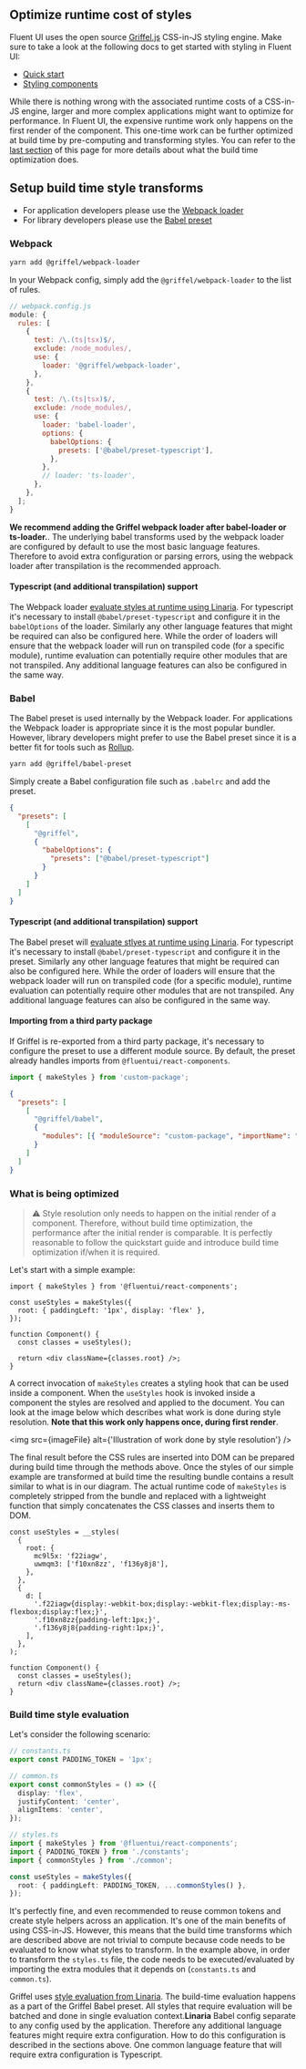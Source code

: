 
<Meta title="Concepts/Developer/Build time styles" />

## Optimize runtime cost of styles

Fluent UI uses the open source [Griffel.js](https://griffel.js.org/) CSS-in-JS styling engine.
Make sure to take a look at the following docs to get started with styling in Fluent UI:

- [Quick start](?path=/docs/concepts-developer-quick-start--page)
- [Styling components](?path=/story/concepts-developer-styling-components--page)

While there is nothing wrong with the associated runtime costs of a CSS-in-JS engine, larger and more complex
applications might want to optimize for performance. In Fluent UI, the expensive runtime work only
happens on the first render of the component. This one-time work can be further optimized at build time by
pre-computing and transforming styles. You can refer to the [last section](#what-is-being-optimized) of this page for more details
about what the build time optimization does.

## Setup build time style transforms

- For application developers please use the [Webpack loader](#webpack)
- For library developers please use the [Babel preset](#babel)

### Webpack

```sh
yarn add @griffel/webpack-loader
```

In your Webpack config, simply add the `@griffel/webpack-loader` to the list of rules.

```javascript
// webpack.config.js
module: {
  rules: [
    {
      test: /\.(ts|tsx)$/,
      exclude: /node_modules/,
      use: {
        loader: '@griffel/webpack-loader',
      },
    },
    {
      test: /\.(ts|tsx)$/,
      exclude: /node_modules/,
      use: {
        loader: 'babel-loader',
        options: {
          babelOptions: {
            presets: ['@babel/preset-typescript'],
          },
        },
        // loader: 'ts-loader',
      },
    },
  ];
}
```

**We recommend adding the Griffel webpack loader after babel-loader or ts-loader.**. The underlying babel transforms
used by the webpack loader are configured by default to use the most basic language features. Therefore to avoid
extra configuration or parsing errors, using the webpack loader after transpilation is the recommended approach.

#### Typescript (and additional transpilation) support

The Webpack loader [evaluate styles at runtime using Linaria](#build-time-style-evaluation). For typescript
it's necessary to install `@babel/preset-typescript` and configure it in the `babelOptions` of the loader. Similarly
any other language features that might be required can also be configured here. While the order of loaders will
ensure that the webpack loader will run on transpiled code (for a specific module), runtime evaluation can potentially require other
modules that are not transpiled. Any additional language features can also be configured in the same way.

### Babel

The Babel preset is used internally by the Webpack loader. For applications the Webpack loader is appropriate
since it is the most popular bundler.
However, library developers might prefer to use the Babel preset since it is a better fit for tools such as [Rollup](https://rollupjs.org/guide/en/).

```sh
yarn add @griffel/babel-preset
```

Simply create a Babel configuration file such as `.babelrc` and add the preset.

```json
{
  "presets": [
    [
      "@griffel",
      {
        "babelOptions": {
          "presets": ["@babel/preset-typescript"]
        }
      }
    ]
  ]
}
```

#### Typescript (and additional transpilation) support

The Babel preset will [evaluate stlyes at runtime using Linaria](#build-time-style-evaluation). For typescript
it's necessary to install `@babel/preset-typescript` and configure it in the preset. Similarly
any other language features that might be required can also be configured here. While the order of loaders will
ensure that the webpack loader will run on transpiled code (for a specific module), runtime evaluation can potentially require other
modules that are not transpiled. Any additional language features can also be configured in the same way.

#### Importing from a third party package

If Griffel is re-exported from a third party package, it's necessary to configure the preset to use a different
module source. By default, the preset already handles imports from `@fluentui/react-components`.

```js
import { makeStyles } from 'custom-package';
```

```json
{
  "presets": [
    [
      "@griffel/babel",
      {
        "modules": [{ "moduleSource": "custom-package", "importName": "makeStyles" }]
      }
    ]
  ]
}
```

### What is being optimized

> ⚠️ Style resolution only needs to happen on the initial render of a component. Therefore, without build time
> optimization, the performance after the initial render is comparable. It is perfectly reasonable to follow the
> quickstart guide and introduce build time optimization if/when it is required.

Let's start with a simple example:

```tsx
import { makeStyles } from '@fluentui/react-components';

const useStyles = makeStyles({
  root: { paddingLeft: '1px', display: 'flex' },
});

function Component() {
  const classes = useStyles();

  return <div className={classes.root} />;
}
```

A correct invocation of `makeStyles` creates a styling hook that can be used inside a component. When the `useStyles`
hook is invoked inside a component the styles are resolved and applied to the document. You can look at the image below
which describes what work is done during style resolution. **Note that this work only happens once, during first render**.

<img src={imageFile} alt={'Illustration of work done by style resolution'} />

The final result before the CSS rules are inserted into DOM can be prepared during build time through
the methods above. Once the styles of our simple example are transformed at build time the resulting bundle contains
a result similar to what is in our diagram. The actual runtime code of `makeStyles` is completely stripped from the
bundle and replaced with a lightweight function that simply concatenates the CSS classes and inserts them to
DOM.

```tsx
const useStyles = __styles(
  {
    root: {
      mc9l5x: 'f22iagw',
      uwmqm3: ['f10xn8zz', 'f136y8j8'],
    },
  },
  {
    d: [
      '.f22iagw{display:-webkit-box;display:-webkit-flex;display:-ms-flexbox;display:flex;}',
      '.f10xn8zz{padding-left:1px;}',
      '.f136y8j8{padding-right:1px;}',
    ],
  },
);

function Component() {
  const classes = useStyles();
  return <div className={classes.root} />;
}
```

### Build time style evaluation

Let's consider the following scenario:

```ts
// constants.ts
export const PADDING_TOKEN = '1px';

// common.ts
export const commonStyles = () => ({
  display: 'flex',
  justifyContent: 'center',
  alignItems: 'center',
});

// styles.ts
import { makeStyles } from '@fluentui/react-components';
import { PADDING_TOKEN } from './constants';
import { commonStyles } from './common';

const useStyles = makeStyles({
  root: { paddingLeft: PADDING_TOKEN, ...commonStyles() },
});
```

It's perfectly fine, and even recommended to reuse common tokens and create style helpers across an application. It's
one of the main benefits of using CSS-in-JS. However, this means that the build time transforms which are described
above are not trivial to compute because code needs to be evaluated to know what styles to transform. In the example
above, in order to transform the `styles.ts` file, the code needs to be executed/evaluated by importing the extra
modules that it depends on (`constants.ts` and `common.ts`).

Griffel uses
[style evaluation from Linaria](https://github.com/callstack/linaria).
The build-time evaluation happens as a part of the Griffel Babel preset. All styles that require evaluation will be
batched and done in single evaluation context.**Linaria** Babel config separate to any config used by the application.
Therefore any additional language features
might require extra configuration. How to do this configuration is described in the sections above. One common
language feature that will require extra configuration is Typescript.

